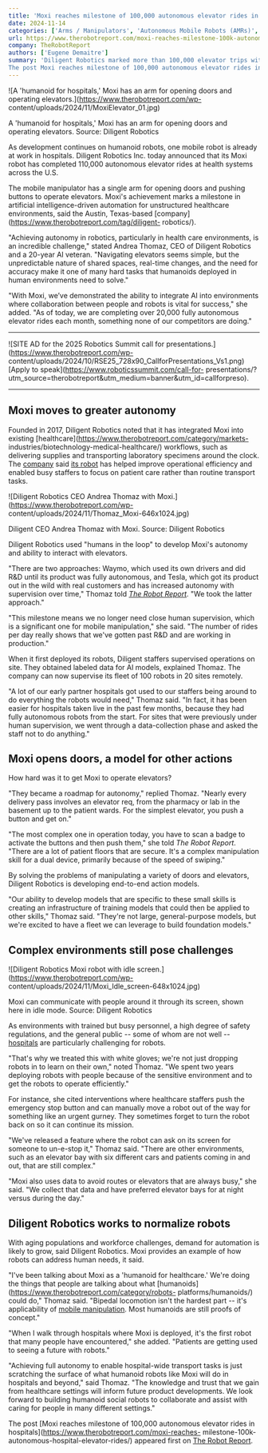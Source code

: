 ```yaml
---
title: 'Moxi reaches milestone of 100,000 autonomous elevator rides in hospitals'
date: 2024-11-14
categories: ['Arms / Manipulators', 'Autonomous Mobile Robots (AMRs)', 'Collaborative Robots', 'Healthcare Robotics', 'Human Robot Interaction / Haptics', 'Motion Control', 'News', 'Diligent Robotics', 'Hospital Automation', 'mobile manipulation']
url: https://www.therobotreport.com/moxi-reaches-milestone-100k-autonomous-hospital-elevator-rides/
company: TheRobotReport
authors: ['Eugene Demaitre']
summary: 'Diligent Robotics marked more than 100,000 elevator trips with Moxi, which is conducting autonomous deliveries in hospitals.
The post Moxi reaches milestone of 100,000 autonomous elevator rides in hospitals appeared first on The Robot Report.'
---
```



![A 'humanoid for hospitals,' Moxi has an arm for opening doors and operating
elevators.](https://www.therobotreport.com/wp-
content/uploads/2024/11/MoxiElevator_01.jpg)

A 'humanoid for hospitals,' Moxi has an arm for opening doors and operating
elevators. Source: Diligent Robotics

As development continues on humanoid robots, one mobile robot is already at
work in hospitals. Diligent Robotics Inc. today announced that its Moxi robot
has completed 110,000 autonomous elevator rides at health systems across the
U.S.

The mobile manipulator has a single arm for opening doors and pushing buttons
to operate elevators. Moxi's achievement marks a milestone in artificial
intelligence-driven automation for unstructured healthcare environments, said
the Austin, Texas-based [company](https://www.therobotreport.com/tag/diligent-
robotics/).

"Achieving autonomy in robotics, particularly in health care environments, is
an incredible challenge," stated Andrea Thomaz, CEO of Diligent Robotics and a
20-year AI veteran. "Navigating elevators seems simple, but the unpredictable
nature of shared spaces, real-time changes, and the need for accuracy make it
one of many hard tasks that humanoids deployed in human environments need to
solve."

"With Moxi, we’ve demonstrated the ability to integrate AI into environments
where collaboration between people and robots is vital for success," she
added. "As of today, we are completing over 20,000 fully autonomous elevator
rides each month, something none of our competitors are doing."

* * *

![SITE AD for the 2025 Robotics Summit call for
presentations.](https://www.therobotreport.com/wp-
content/uploads/2024/10/RSE25_728x90_CallforPresentations_Vs1.png) [Apply to
speak](https://www.roboticssummit.com/call-for-
presentations/?utm_source=therobotreport&utm_medium=banner&utm_id=callforpreso).

* * *

## Moxi moves to greater autonomy

Founded in 2017, Diligent Robotics noted that it has integrated Moxi into
existing [healthcare](https://www.therobotreport.com/category/markets-
industries/biotechnology-medical-healthcare/) workflows, such as delivering
supplies and transporting laboratory specimens around the clock. The
[company](https://www.diligentrobots.com/) said [its
robot](https://www.diligentrobots.com/moxi) has helped improve operational
efficiency and enabled busy staffers to focus on patient care rather than
routine transport tasks.

![Diligent Robotics CEO Andrea Thomaz with
Moxi.](https://www.therobotreport.com/wp-
content/uploads/2024/11/Thomaz_Moxi-646x1024.jpg)

Diligent CEO Andrea Thomaz with Moxi. Source: Diligent Robotics

Diligent Robotics used "humans in the loop" to develop Moxi's autonomy and
ability to interact with elevators.

"There are two approaches: Waymo, which used its own drivers and did R&D until
its product was fully autonomous, and Tesla, which got its product out in the
wild with real customers and has increased autonomy with supervision over
time," Thomaz told [_The Robot Report_](https://www.therobotreport.com/). "We
took the latter approach."

"This milestone means we no longer need close human supervision, which is a
significant one for mobile manipulation," she said. "The number of rides per
day really shows that we've gotten past R&D and are working in production."

When it first deployed its robots, Diligent staffers supervised operations on
site. They obtained labeled data for AI models, explained Thomaz. The company
can now supervise its fleet of 100 robots in 20 sites remotely.

"A lot of our early partner hospitals got used to our staffers being around to
do everything the robots would need," Thomaz said. "In fact, it has been
easier for hospitals taken live in the past few months, because they had fully
autonomous robots from the start. For sites that were previously under human
supervision, we went through a data-collection phase and asked the staff not
to do anything."

## Moxi opens doors, a model for other actions

How hard was it to get Moxi to operate elevators?

"They became a roadmap for autonomy," replied Thomaz. "Nearly every delivery
pass involves an elevator req, from the pharmacy or lab in the basement up to
the patient wards. For the simplest elevator, you push a button and get on."

"The most complex one in operation today, you have to scan a badge to activate
the buttons and then push them," she told _The Robot Report_. "There are a lot
of patient floors that are secure. It's a complex manipulation skill for a
dual device, primarily because of the speed of swiping."

By solving the problems of manipulating a variety of doors and elevators,
Diligent Robotics is developing end-to-end action models.

"Our ability to develop models that are specific to these small skills is
creating an infrastructure of training models that could then be applied to
other skills," Thomaz said. "They're not large, general-purpose models, but
we're excited to have a fleet we can leverage to build foundation models."

## Complex environments still pose challenges

![Diligent Robotics Moxi robot with idle
screen.](https://www.therobotreport.com/wp-
content/uploads/2024/11/Moxi_Idle_screen-648x1024.jpg)

Moxi can communicate with people around it through its screen, shown here in
idle mode. Source: Diligent Robotics

As environments with trained but busy personnel, a high degree of safety
regulations, and the general public -- some of whom are not well --
[hospitals](https://www.therobotreport.com/?s=hospital%20&page=1) are
particularly challenging for robots.

"That's why we treated this with white gloves; we're not just dropping robots
in to learn on their own," noted Thomaz. "We spent two years deploying robots
with people because of the sensitive environment and to get the robots to
operate efficiently."

For instance, she cited interventions where healthcare staffers push the
emergency stop button and can manually move a robot out of the way for
something like an urgent gurney. They sometimes forget to turn the robot back
on so it can continue its mission.

"We've released a feature where the robot can ask on its screen for someone to
un-e-stop it," Thomaz said. "There are other environments, such as an elevator
bay with six different cars and patients coming in and out, that are still
complex."

"Moxi also uses data to avoid routes or elevators that are always busy," she
said. "We collect that data and have preferred elevator bays for at night
versus during the day."

## Diligent Robotics works to normalize robots

With aging populations and workforce challenges, demand for automation is
likely to grow, said Diligent Robotics. Moxi provides an example of how robots
can address human needs, it said.

"I've been talking about Moxi as a 'humanoid for healthcare.' We're doing the
things that people are talking about what
[humanoids](https://www.therobotreport.com/category/robots-
platforms/humanoids/) could do," Thomaz said. "Bipedal locomotion isn't the
hardest part -- it's applicability of [mobile
manipulation](https://www.therobotreport.com/tag/mobile-manipulation/). Most
humanoids are still proofs of concept."

"When I walk through hospitals where Moxi is deployed, it's the first robot
that many people have encountered," she added. "Patients are getting used to
seeing a future with robots."

"Achieving full autonomy to enable hospital-wide transport tasks is just
scratching the surface of what humanoid robots like Moxi will do in hospitals
and beyond," said Thomaz. "The knowledge and trust that we gain from
healthcare settings will inform future product developments. We look forward
to building humanoid social robots to collaborate and assist with caring for
people in many different settings."

The post [Moxi reaches milestone of 100,000 autonomous elevator rides in
hospitals](https://www.therobotreport.com/moxi-reaches-
milestone-100k-autonomous-hospital-elevator-rides/) appeared first on [The
Robot Report](https://www.therobotreport.com).

